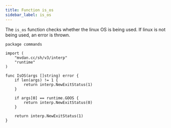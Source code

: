```yaml
---
title: Function is_os
sidebar_label: is_os
---
```


The `is_os` function checks whether the linux OS is being used. If linux is not being used, an error is thrown.

```
package commands

import (
	"mvdan.cc/sh/v3/interp"
	"runtime"
)

func IsOS(args []string) error {
	if len(args) != 1 {
		return interp.NewExitStatus(1)
	}

	if args[0] == runtime.GOOS {
		return interp.NewExitStatus(0)
	}

	return interp.NewExitStatus(1)
}
```
